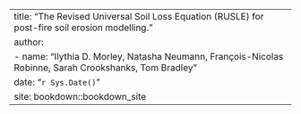 ---
title: "The Revised Universal Soil Loss Equation (RUSLE) for post-fire soil erosion modelling."
author:
- name: "Ilythia D. Morley, Natasha Neumann, François-Nicolas Robinne, Sarah Crookshanks, Tom Bradley"
date: "`r Sys.Date()`"
site: bookdown::bookdown_site
---